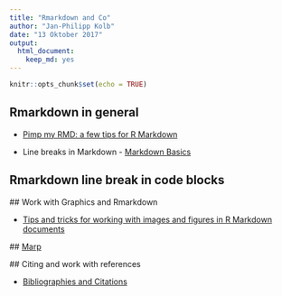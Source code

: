 ```yaml
---
title: "Rmarkdown and Co"
author: "Jan-Philipp Kolb"
date: "13 Oktober 2017"
output: 
  html_document: 
    keep_md: yes
---
```


```r
knitr::opts_chunk$set(echo = TRUE)
```

## Rmarkdown in general

- [Pimp my RMD: a few tips for R Markdown](https://holtzy.github.io/Pimp-my-rmd/)

- Line breaks in Markdown - [Markdown Basics](http://rmarkdown.rstudio.com/authoring_basics.html) 

## Rmarkdown line break in code blocks

 ## Work with Graphics and Rmarkdown
 
 - [Tips and tricks for working with images and figures in R Markdown documents](https://www.zevross.com/blog/2017/06/19/tips-and-tricks-for-working-with-images-and-figures-in-r-markdown-documents/)
 
 ## [Marp](https://yhatt.github.io/marp/)
 
 ## Citing and work with references
 
 - [Bibliographies and Citations](https://rmarkdown.rstudio.com/authoring_bibliographies_and_citations.html)
 
 
